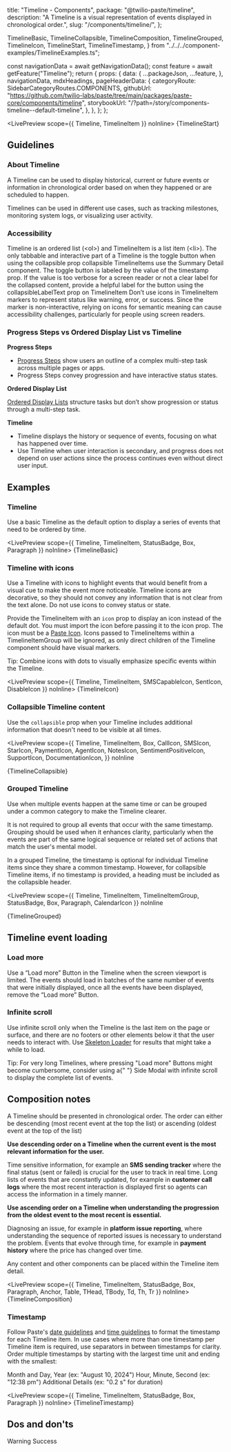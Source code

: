   title: "Timeline - Components",
  package: "@twilio-paste/timeline",
  description: "A Timeline is a visual representation of events displayed in chronological order.",
  slug: "/components/timeline/",
};



  TimelineBasic,
  TimelineCollapsible,
  TimelineComposition,
  TimelineGrouped,
  TimelineIcon,
  TimelineStart,
  TimelineTimestamp,
} from "../../../component-examples/TimelineExamples.ts";


  const navigationData = await getNavigationData();
  const feature = await getFeature("Timeline");
  return {
    props: {
      data: {
        ...packageJson,
        ...feature,
      },
      navigationData,
      mdxHeadings,
      pageHeaderData: {
        categoryRoute: SidebarCategoryRoutes.COMPONENTS,
        githubUrl: "https://github.com/twilio-labs/paste/tree/main/packages/paste-core/components/timeline",
        storybookUrl: "/?path=/story/components-timeline--default-timeline",
      },
    },
  };
};

<LivePreview scope={{ Timeline, TimelineItem }} noInline>
  {TimelineStart}
</LivePreview>

## Guidelines

### About Timeline

A Timeline can be used to display historical, current or future events or information in chronological order based on when they happened or are scheduled to happen.

Timelines can be used in different use cases, such as tracking milestones, monitoring system logs, or visualizing user activity.

### Accessibility

<UnorderedList>
  <ListItem>
    Timeline is an ordered list (&lt;ol&gt;) and TimelineItem is a list item (&lt;li&gt;).
  </ListItem>

  <ListItem>
    The only tabbable and interactive part of a Timeline is the toggle button when using the <inlineCode>collapsible</inlineCode> prop
    <UnorderedList marginBottom="space0">
      <ListItem>
        <inlineCode>collapsible</inlineCode> TimelineItems use the <Anchor href="/components/summary-detail">Summary Detail</Anchor> component. The toggle button is labeled by the value of the <inlineCode>timestamp</inlineCode> prop.
        If the value is too verbose for a screen reader or not a clear label for the collapsed content, provide a helpful label for the button using the <inlineCode>collapsibleLabelText</inlineCode> prop on TimelineItem
      </ListItem>
    </UnorderedList>
  </ListItem>
  <ListItem>
    Don’t use icons in TimelineItem markers to represent status like warning, error, or success. Since the marker is non-interactive, relying on icons for semantic meaning can cause accessibility challenges, particularly for people using screen readers.
  </ListItem>
</UnorderedList>

### Progress Steps vs Ordered Display List vs Timeline

**Progress Steps**

- [Progress Steps](/components/progress-steps) show users an outline of a complex multi-step task across multiple pages or apps.
- Progress Steps convey progression and have interactive status states.

**Ordered Display List**

[Ordered Display Lists](/components/list#ordered-display-list) structure tasks but don’t show progression or status through a multi-step task.

**Timeline**

- Timeline displays the history or sequence of events, focusing on what has happened over time.
- Use Timeline when user interaction is secondary, and progress does not depend on user actions since the process continues even without direct user input.


## Examples

### Timeline

Use a basic Timeline as the default option to display a series of events that need to be ordered by time.

<LivePreview scope={{ Timeline, TimelineItem, StatusBadge, Box, Paragraph }} noInline>
  {TimelineBasic}
</LivePreview>

### Timeline with icons

Use a Timeline with icons to highlight events that would benefit from a visual cue to make the event more noticeable.
Timeline icons are decorative, so they should not convey any information that is not clear from the text alone.
Do not use icons to convey status or state.

Provide the TimelineItem with an `icon` prop to display an icon instead of the default dot. You must import the icon before passing it to the icon prop.
The icon must be a [Paste Icon](/components/icon). Icons passed to TimelineItems within a TimelineItemGroup will be ignored, as only direct children of the Timeline component should have visual markers.

<Callout variant="neutral" marginY="space70">
  <CalloutText>Tip: Combine icons with dots to visually emphasize specific events within the Timeline.</CalloutText>
</Callout>

<LivePreview scope={{ Timeline, TimelineItem, SMSCapableIcon, SentIcon, DisableIcon }} noInline>
  {TimelineIcon}
</LivePreview>

### Collapsible Timeline content

Use the `collapsible` prop when your Timeline includes additional information that doesn't need to be visible at all times.

<LivePreview
  scope={{
    Timeline,
    TimelineItem,
    Box,
    CallIcon,
    SMSIcon,
    StarIcon,
    PaymentIcon,
    AgentIcon,
    NotesIcon,
    SentimentPositiveIcon,
    SupportIcon,
    DocumentationIcon,
  }}
  noInline
>
  {TimelineCollapsible}
</LivePreview>

### Grouped Timeline

Use when multiple events happen at the same time or can be grouped under a common category to make the Timeline clearer.

<Callout variant="neutral" marginY="space70">
  <CalloutText>
    It is not required to group all events that occur with the same timestamp. Grouping should be used when it enhances
    clarity, particularly when the events are part of the same logical sequence or related set of actions that match the
    user's mental model.
  </CalloutText>
</Callout>

In a grouped Timeline, the timestamp is optional for individual Timeline items since they share a common timestamp.
However, for collapsible Timeline items, if no timestamp is provided, a heading must be included as the collapsible header.

<LivePreview
  scope={{
    Timeline,
    TimelineItem,
    TimelineItemGroup,
    StatusBadge,
    Box,
    Paragraph,
    CalendarIcon
  }}
  noInline
>
  {TimelineGrouped}
</LivePreview>

## Timeline event loading

### Load more

Use a “Load more” Button in the Timeline when the screen viewport is limited.
The events should load in batches of the same number of events that were initially displayed, once all the events have been displayed, remove the “Load more” Button.

### Infinite scroll

Use infinite scroll only when the Timeline is the last item on the page or surface, and there are no footers or other elements below it that the user needs to interact with.
Use [Skeleton Loader](/components/skeleton-loader) for results that might take a while to load.

<Callout variant="neutral" marginY="space70">
  <CalloutText>
    Tip: For very long Timelines, where pressing "Load more" Buttons might become cumbersome, consider using a{" "}
    <Anchor href="/components/side-modal">Side Modal</Anchor> with infinite scroll to display the complete list of
    events.
  </CalloutText>
</Callout>

<ResponsiveImage src={InfiniteTimeline} alt="a demo page with filter pattern" />


## Composition notes

A Timeline should be presented in chronological order. The order can either be descending (most recent event at the top the list) or ascending (oldest event at the top of the list)

**Use descending order on a Timeline when the current event is the most relevant information for the user.**

<UnorderedList>
  <ListItem>
    Time sensitive information, for example an <strong>SMS sending tracker</strong> where the final status (sent or failed) is
    crucial for the user to track in real time.
  </ListItem>
  <ListItem>
    Long lists of events that are constantly updated, for example in <strong>customer call logs</strong> where the most recent
    interaction is displayed first so agents can access the information in a timely manner.
  </ListItem>
</UnorderedList>

**Use ascending order on a Timeline when understanding the progression from the oldest event to the most recent is essential.**

<UnorderedList>
  <ListItem>
    Diagnosing an issue, for example in <strong>platform issue reporting</strong>, where understanding the sequence of reported
    issues is necessary to understand the problem.
  </ListItem>
  <ListItem>
    Events that evolve through time, for example in <strong>payment history</strong> where the price has changed over time.
  </ListItem>
</UnorderedList>

Any content and other components can be placed within the Timeline item detail.

<LivePreview scope={{ Timeline, TimelineItem, StatusBadge, Box, Paragraph, Anchor, Table, THead, TBody, Td, Th, Tr }} noInline>
  {TimelineComposition}
</LivePreview>

### Timestamp

Follow Paste's [date guidelines](/foundations/content/product-style-guide#dates) and [time guidelines](/foundations/content/product-style-guide#time) to format the timestamp for each Timeline item.
In use cases where more than one timestamp per Timeline item is required, use separators in between timestamps for clarity. Order multiple timestamps by starting with the largest time unit and ending with the smallest:

<OrderedList>
  <ListItem>Month and Day, Year (ex: "August 10, 2024")</ListItem>
  <ListItem>Hour, Minute, Second (ex: "12:38 pm")</ListItem>
  <ListItem>Additional Details (ex: "0.2 s" for duration)</ListItem>
</OrderedList>

<LivePreview scope={{ Timeline, TimelineItem, StatusBadge, Box, Paragraph }} noInline>
  {TimelineTimestamp}
</LivePreview>

## Dos and don'ts

<DoDont>
  <Do title="Do" body="Always include a timestamp on Timeline events." center>
    <Box>
      <Timeline>
        <TimelineItem title="Event title" timestamp="August 30, 2024" />
        <TimelineItem title="Event title" timestamp="August 29, 2024" />
        <TimelineItem title="Event title" timestamp="August 21, 2024" />
      </Timeline>
    </Box>
  </Do>

  <Dont title="Don't" body="Don’t use Timeline as a way of navigating tasks." center>
    <Timeline>
      <TimelineItem title="Sign up" timestamp="August 30, 2024" />
      <TimelineItem title="Validate email" timestamp="August 29, 2024" />
      <TimelineItem title="Complete profile" timestamp="August 21, 2024" />
    </Timeline>
  </Dont>
  <Do
    title="Do"
    body="For use cases where displaying status is beneficial to the user, you can incorporate Status Badges or other status components within the Timeline item content."
    center
  >
    <Timeline>
      <TimelineItem title="Flagged" timestamp="August 30, 2024">
        <Box marginTop="space10">
          <StatusBadge as="span" variant="ProcessWarning">
            Warning
          </StatusBadge>
        </Box>
      </TimelineItem>
      <TimelineItem title="Sent" timestamp="August 29, 2024">
        <Box marginTop="space10">
          <StatusBadge as="span" variant="ProcessSuccess">
            Success
          </StatusBadge>
        </Box>
      </TimelineItem>
    </Timeline>
  </Do>
  <Dont
    title="Don't"
    body="Don’t use icons as Timeline item markers to represent status like warning, error, or success."
    center
  >
    <Timeline>
      <TimelineItem title="Sending" timestamp="August 30, 2024" icon={ProcessInProgressIcon} />
      <TimelineItem title="Undelivered" timestamp="August 29, 2024" icon={WarningIcon} />
    </Timeline>
  </Dont>
</DoDont>
